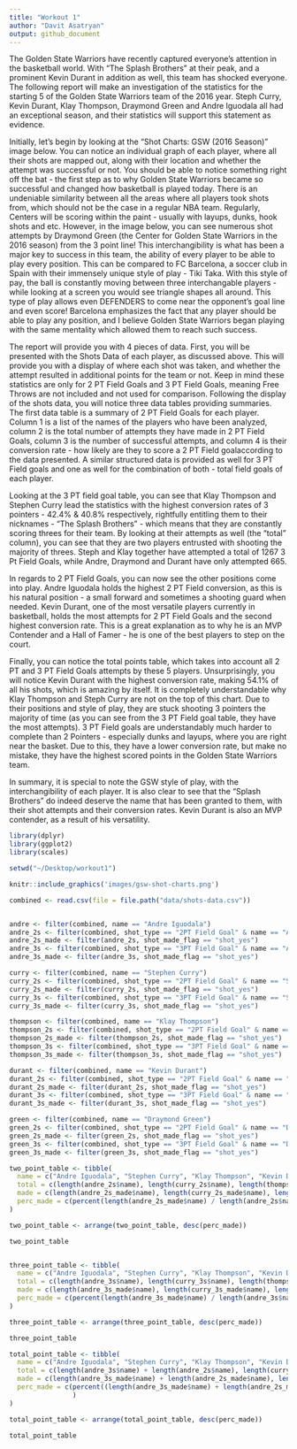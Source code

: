 ```yaml
---
title: "Workout 1"
author: "Davit Asatryan"
output: github_document
---
```


  The Golden State Warriors have recently captured everyone's attention in the basketball world. With "The Splash Brothers" at their peak, and a prominent Kevin Durant in addition as well, this team has shocked everyone. The following report will make an investigation of the statistics for the starting 5 of the Golden State Warriors team of the 2016 year. Steph Curry, Kevin Durant, Klay Thompson, Draymond Green and Andre Iguodala all had an exceptional season, and their statistics will support this statement as evidence.

  Initially, let's begin by looking at the "Shot Charts: GSW (2016 Season)" image below. You can notice an individual graph of each player, where all their shots are mapped out, along with their location and whether the attempt was successful or not. You should be able to notice something right off the bat - the first step as to why Golden State Warriors became so successful and changed how basketball is played today. There is an undeniable similarity between all the areas where all players took shots from, which should not be the case in a regular NBA team. Regularly, Centers will be scoring within the paint - usually with layups, dunks, hook shots and etc. However, in the image below, you can see numerous shot attempts by Draymond Green (the Center for Golden State Warriors in the 2016 season) from the 3 point line! This interchangibility is what has been a major key to success in this team, the ability of every player to be able to play every position. This can be compared to FC Barcelona, a soccer club in Spain with their immensely unique style of play - Tiki Taka. With this style of pay, the ball is constantly moving between three interchangable players - while looking at a screen you would see triangle shapes all around. This type of play allows even DEFENDERS to come near the opponent's goal line and even score! Barcelona emphasizes the fact that any player should be able to play any position, and I believe Golden State Warriors began playing with the same mentality which allowed them to reach such success.
  
  The report will provide you with 4 pieces of data. First, you will be presented with the Shots Data of each player, as discussed above. This will provide you with a display of where each shot was taken, and whether the attempt resulted in additional points for the team or not. Keep in mind these statistics are only for 2 PT Field Goals and 3 PT Field Goals, meaning Free Throws are not included and not used for comparison. Following the display of the shots data, you will notice three data tables providing summaries. The first data table is a summary of 2 PT Field Goals for each player. Column 1 is a list of the names of the players who have been analyzed, column 2 is the total number of attempts they have made in 2 PT Field Goals, column 3 is the number of successful attempts, and column 4 is their conversion rate - how likely are they to score a 2 PT Field goalaccording to the data presented. A similar structured data is provided as well for 3 PT Field goals and one as well for the combination of both - total field goals of each player.
  
  Looking at the 3 PT field goal table, you can see that Klay Thompson and Stephen Curry lead the statistics with the highest conversion rates of 3 pointers - 42.4% & 40.8% respectively, rightfully entitling them to their nicknames - "The Splash Brothers" - which means that they are constantly scoring threes for their team. By looking at their attempts as well (the "total" column), you can see that they are two players entrusted with shooting the majority of threes. Steph and Klay together have attempted a total of 1267 3 Pt Field Goals, while Andre, Draymond and Durant have only attempted 665.
  
  In regards to 2 PT Field Goals, you can now see the other positions come into play. Andre Iguodala holds the highest 2 PT Field conversion, as this is his natural position - a small forward and sometimes a shooting guard when needed. Kevin Durant, one of the most versatile players currently in basketball, holds the most attempts for 2 PT Field Goals and the second highest conversion rate. This is a great explanation as to why he is an MVP Contender and a Hall of Famer - he is one of the best players to step on the court.
  
  Finally, you can notice the total points table, which takes into account all 2 PT and 3 PT Field Goals attempts by these 5 players. Unsurprisingly, you will notice Kevin Durant with the highest conversion rate, making 54.1% of all his shots, which is amazing by itself. It is completely understandable why Klay Thompson and Steph Curry are not on the top of this chart. Due to their positions and style of play, they are stuck shooting 3 pointers the majority of time (as you can see from the 3 PT Field goal table, they have the most attempts). 3 PT Field goals are understandably much harder to complete than 2 Pointers - especially dunks and layups, where you are right near the basket. Due to this, they have a lower conversion rate, but make no mistake, they have the highest scored points in the Golden State Warriors team.
  
  In summary, it is special to note the GSW style of play, with the interchangibility of each player. It is also clear to see that the "Splash Brothers" do indeed deserve the name that has been granted to them, with their shot attempts and their conversion rates. Kevin Durant is also an MVP contender, as a result of his versatility.

```r
library(dplyr)
library(ggplot2)
library(scales)

setwd("~/Desktop/workout1")

knitr::include_graphics('images/gsw-shot-charts.png')

combined <- read.csv(file = file.path("data/shots-data.csv"))


andre <- filter(combined, name == "Andre Iguodala")
andre_2s <- filter(combined, shot_type == "2PT Field Goal" & name == "Andre Iguodala")
andre_2s_made <- filter(andre_2s, shot_made_flag == "shot_yes")
andre_3s <- filter(combined, shot_type == "3PT Field Goal" & name == "Andre Iguodala")
andre_3s_made <- filter(andre_3s, shot_made_flag == "shot_yes")

curry <- filter(combined, name == "Stephen Curry")
curry_2s <- filter(combined, shot_type == "2PT Field Goal" & name == "Stephen Curry")
curry_2s_made <- filter(curry_2s, shot_made_flag == "shot_yes")
curry_3s <- filter(combined, shot_type == "3PT Field Goal" & name == "Stephen Curry")
curry_3s_made <- filter(curry_3s, shot_made_flag == "shot_yes")

thompson <- filter(combined, name == "Klay Thompson")
thompson_2s <- filter(combined, shot_type == "2PT Field Goal" & name == "Klay Thompson")
thompson_2s_made <- filter(thompson_2s, shot_made_flag == "shot_yes")
thompson_3s <- filter(combined, shot_type == "3PT Field Goal" & name == "Klay Thompson")
thompson_3s_made <- filter(thompson_3s, shot_made_flag == "shot_yes")

durant <- filter(combined, name == "Kevin Durant")
durant_2s <- filter(combined, shot_type == "2PT Field Goal" & name == "Kevin Durant")
durant_2s_made <- filter(durant_2s, shot_made_flag == "shot_yes")
durant_3s <- filter(combined, shot_type == "3PT Field Goal" & name == "Kevin Durant")
durant_3s_made <- filter(durant_3s, shot_made_flag == "shot_yes")

green <- filter(combined, name == "Draymond Green")
green_2s <- filter(combined, shot_type == "2PT Field Goal" & name == "Draymond Green")
green_2s_made <- filter(green_2s, shot_made_flag == "shot_yes")
green_3s <- filter(combined, shot_type == "3PT Field Goal" & name == "Draymond Green")
green_3s_made <- filter(green_3s, shot_made_flag == "shot_yes")

two_point_table <- tibble(
  name = c("Andre Iguodala", "Stephen Curry", "Klay Thompson", "Kevin Durant", "Draymond Green"),
  total = c(length(andre_2s$name), length(curry_2s$name), length(thompson_2s$name), length(durant_2s$name), length(green_2s$name)),
  made = c(length(andre_2s_made$name), length(curry_2s_made$name), length(thompson_2s_made$name), length(durant_2s_made$name), length(green_2s_made$name)),
  perc_made = c(percent(length(andre_2s_made$name) / length(andre_2s$name)), percent(length(curry_2s_made$name) / length(curry_2s$name)), percent(length(thompson_2s_made$name) / length(thompson_2s$name)), percent(length(durant_2s_made$name) / length(durant_2s$name)), percent(length(green_2s_made$name) / length(green_2s$name)))
)

two_point_table <- arrange(two_point_table, desc(perc_made))

two_point_table


three_point_table <- tibble(
  name = c("Andre Iguodala", "Stephen Curry", "Klay Thompson", "Kevin Durant", "Draymond Green"),
  total = c(length(andre_3s$name), length(curry_3s$name), length(thompson_3s$name), length(durant_3s$name), length(green_3s$name)),
  made = c(length(andre_3s_made$name), length(curry_3s_made$name), length(thompson_3s_made$name), length(durant_3s_made$name), length(green_3s_made$name)),
  perc_made = c(percent(length(andre_3s_made$name) / length(andre_3s$name)), percent(length(curry_3s_made$name) / length(curry_3s$name)), percent(length(thompson_3s_made$name) / length(thompson_3s$name)), percent(length(durant_3s_made$name) / length(durant_3s$name)), percent(length(green_3s_made$name) / length(green_3s$name)))
)

three_point_table <- arrange(three_point_table, desc(perc_made))

three_point_table

total_point_table <- tibble(
  name = c("Andre Iguodala", "Stephen Curry", "Klay Thompson", "Kevin Durant", "Draymond Green"),
  total = c(length(andre_3s$name) + length(andre_2s$name), length(curry_2s$name) + length(curry_3s$name), length(thompson_2s$name) + length(thompson_3s$name), length(durant_2s$name) + length(durant_3s$name), length(green_2s$name) + length(green_3s$name)),
  made = c(length(andre_3s_made$name) + length(andre_2s_made$name), length(curry_2s_made$name) + length(curry_3s_made$name), length(thompson_2s_made$name) + length(thompson_3s_made$name), length(durant_2s_made$name) + length(durant_3s_made$name), length(green_2s_made$name) + length(green_3s_made$name)),
  perc_made = c(percent((length(andre_3s_made$name) + length(andre_2s_made$name)) / (length(andre_3s$name) + length(andre_2s$name))), percent((length(curry_2s_made$name) + length(curry_3s_made$name)) / (length(curry_2s$name) + length(curry_3s$name))), percent((length(thompson_2s_made$name) + length(thompson_3s_made$name)) / (length(thompson_2s$name) + length(thompson_3s$name))), percent((length(durant_2s_made$name) + length(durant_3s_made$name)) / (length(durant_2s$name) + length(durant_3s$name))), percent((length(green_2s_made$name) + length(green_3s_made$name)) / (length(green_2s$name) + length(green_3s$name)))
                )
)

total_point_table <- arrange(total_point_table, desc(perc_made))

total_point_table




```

